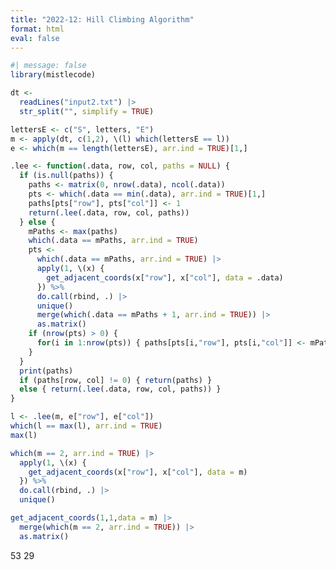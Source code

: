 ```yaml
---
title: "2022-12: Hill Climbing Algorithm"
format: html
eval: false
---
```


```r
#| message: false
library(mistlecode)
```

```r
dt <- 
  readLines("input2.txt") |>
  str_split("", simplify = TRUE)
```

```r
lettersE <- c("S", letters, "E")
m <- apply(dt, c(1,2), \(l) which(lettersE == l))
e <- which(m == length(lettersE), arr.ind = TRUE)[1,]
```

```r
.lee <- function(.data, row, col, paths = NULL) {
  if (is.null(paths)) { 
    paths <- matrix(0, nrow(.data), ncol(.data))
    pts <- which(.data == min(.data), arr.ind = TRUE)[1,]
    paths[pts["row"], pts["col"]] <- 1
    return(.lee(.data, row, col, paths))
  } else {
    mPaths <- max(paths)
    which(.data == mPaths, arr.ind = TRUE)
    pts <- 
      which(.data == mPaths, arr.ind = TRUE) |>
      apply(1, \(x) {
        get_adjacent_coords(x["row"], x["col"], data = .data)
      }) %>%
      do.call(rbind, .) |>
      unique()
      merge(which(.data == mPaths + 1, arr.ind = TRUE)) |>
      as.matrix()
    if (nrow(pts) > 0) {
      for(i in 1:nrow(pts)) { paths[pts[i,"row"], pts[i,"col"]] <- mPaths + 1 }
    }
  }
  print(paths)
  if (paths[row, col] != 0) { return(paths) }
  else { return(.lee(.data, row, col, paths)) }
}

l <- .lee(m, e["row"], e["col"])
which(l == max(l), arr.ind = TRUE)
max(l)

which(m == 2, arr.ind = TRUE) |>
  apply(1, \(x) {
    get_adjacent_coords(x["row"], x["col"], data = m)
  }) %>%
  do.call(rbind, .) |>
  unique()

get_adjacent_coords(1,1,data = m) |>
  merge(which(m == 2, arr.ind = TRUE)) |>
  as.matrix()
```

53
29

```r

```

